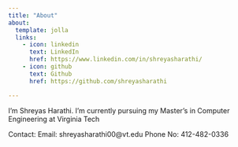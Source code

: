```yaml
---
title: "About"
about:
  template: jolla
  links:
    - icon: linkedin
      text: LinkedIn
      href: https://www.linkedin.com/in/shreyasharathi/
    - icon: github
      text: Github
      href: https://github.com/shreyasharathi

---
```


I'm Shreyas Harathi. I'm currently pursuing my Master's in Computer Engineering at Virginia Tech

Contact:
Email: shreyasharathi00@vt.edu
Phone No: 412-482-0336
